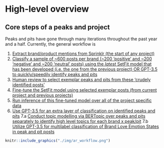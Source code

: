 # High-level overview {#high-level-overview} 

## Core steps of a peaks and project

Peaks and pits have gone through many iterations throughout the past year and a half. Currently, the general workflow is

1. [Extract brand/product mentions from Sprinklr (the start of any project)](#step-one)
2. [Classify a sample of ~600 posts per brand (~200 'positive' and ~200 'negative' and ~200 'neutral' posts) using the *latest* SetFit model that has been developed (i.e. the one from the previous project) OR GPT-3.5 to quickly/speedily identify peaks and pits](#step-two)
3. [Human review to select exemplar peaks and pits from these 'crudely identified posts'](#step-three)
4. [Fine-tune the SetFit model using selected exemplar posts (from current project and previous projects)](#step-four)
5. [Run inference of this fine-tuned model over all of the project specific data](#step-five)
6. [Use GPT-3.5 for an extra layer of classification on identified peaks and pits](#step-six)
7.a [Conduct topic modelling via BERTopic over peaks and pits separately to identify high level topics for each brand x peak/pit](#step-seven)
7.b [Utilize GPT-3.5 for multilabel classification of Brand Love Emotion States in peak and pit posts](#step-eight)

```r
knitr::include_graphics("./img/ar_workflow.png")
```
